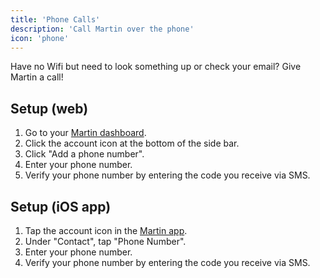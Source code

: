 ```yaml
---
title: 'Phone Calls'
description: 'Call Martin over the phone'
icon: 'phone'
---
```


<Tip>
    Have no Wifi but need to look something up or check your email? Give Martin a call!
</Tip>

## Setup (web)

1. Go to your [Martin dashboard](https://app.trymartin.com).
2. Click the account icon at the bottom of the side bar.
3. Click "Add a phone number".
4. Enter your phone number.
5. Verify your phone number by entering the code you receive via SMS.

## Setup (iOS app)

1. Tap the account icon in the [Martin app](https://trymartin.com/#section-1).
2. Under "Contact", tap "Phone Number".
3. Enter your phone number.
4. Verify your phone number by entering the code you receive via SMS.